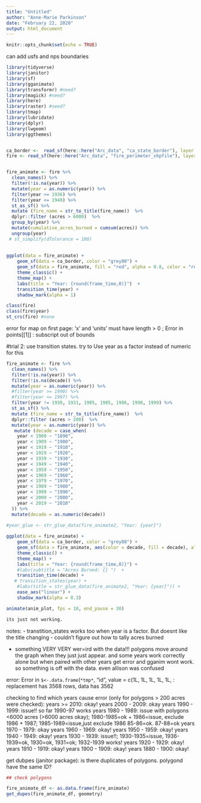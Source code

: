 ```yaml
---
title: "Untitled"
author: "Anne-Marie Parkinson"
date: "February 22, 2020"
output: html_document
---
```


```r
knitr::opts_chunk$set(echo = TRUE)
```

can add usfs and nps boundaries
```r
library(tidyverse)
library(janitor)
library(sf) 
library(gganimate)
library(transformr) #need?
library(magick) #need?
library(here)
library(raster) #need?
library(tmap)
library(lubridate)
library(dplyr)
library(lwgeom)
library(ggthemes)


ca_border <-  read_sf(here::here("Arc_data", "ca_state_border"), layer = "CA_State_TIGER2016")
fire <- read_sf(here::here("Arc_data", "fire_perimeter_shpfile"), layer = "fire_perimeters" ) 


fire_animate <- fire %>% 
  clean_names() %>%  
  filter(!is.na(year)) %>% 
  mutate(year = as.numeric(year)) %>% 
  filter(year >= 1936) %>% 
  filter(year <= 1940) %>% 
  st_as_sf() %>% 
  mutate (fire_name = str_to_title(fire_name))  %>% 
  dplyr::filter (acres > 6000)  %>% 
  group_by(year) %>% 
  mutate(cumulative_acres_burned = cumsum(acres)) %>% 
  ungroup(year)
 # st_simplify(dTolerance = 100)  
    
  
ggplot(data = fire_animate) +
    geom_sf(data = ca_border, color = "grey80") +
    geom_sf(data = fire_animate, fill = "red", alpha = 0.8, color = "red") +
    theme_classic() +
    theme_map() +
    labs(title = "Year: {round(frame_time,0)}")  +
    transition_time(year) +
    shadow_mark(alpha = 1)

class(fire)
class(fire$year)
st_crs(fire) #none

```
error for map on first page: 'x' and 'units' must have length > 0 ; 
Error in points[[1]] : subscript out of bounds


#trial 2: use transition states. try to Use year as a factor instead of numeric for this
```r
fire_animate <- fire %>% 
  clean_names() %>%  
  filter(!is.na(year)) %>% 
  filter(!is.na(decade)) %>% 
  mutate(year = as.numeric(year)) %>% 
  #filter(year >= 1990) %>% 
  #filter(year <= 1997) %>% 
  filter(year != 1930, 1931, 1985, 1985, 1986, 1998, 1999) %>% 
  st_as_sf() %>% 
  mutate (fire_name = str_to_title(fire_name))  %>% 
  dplyr::filter (acres > 200)  %>% 
  mutate(year = as.numeric(year)) %>% 
   mutate (decade = case_when(
    year < 1900 ~ "1890",
    year < 1909 ~ "1900",
    year < 1919 ~ "1910",
    year < 1929 ~ "1920",
    year < 1939 ~ "1930",
    year < 1949 ~ "1940",
    year < 1959 ~ "1950",
    year < 1969 ~ "1960",
    year < 1979 ~ "1970",
    year < 1989 ~ "1980",
    year < 1999 ~ "1990",
    year < 2009 ~ "2000",
    year < 2019 ~ "2010"
  )) %>% 
  mutate(decade = as.numeric(decade))
  
#year_glue <- str_glue_data(fire_animate2, "Year: {year}")

ggplot(data = fire_animate) +
    geom_sf(data = ca_border, color = "grey80") +
    geom_sf(data = fire_animate, aes(color = decade, fill = decade), alpha = 0.8) +
    theme_classic() +
    theme_map() +
    labs(title = "Year: {round(frame_time,0)}") +
    #labs(subtitle = "Acres Burned: {} ")  +
    transition_time(decade) +
   # transition_states(year) +
    #labs(title = str_glue_data(fire_animate2, "Year: {year}")) +
    ease_aes("linear") +
    shadow_mark(alpha = 0.3)

animate(anim_plot, fps = 10, end_pause = 30)

its just not working. 

```

notes: 
- transtition_states works too when year is a factor. But doesnt like the title changing
- couldn't figure out how to tally acres burned

- something VERY VERY wer=ird with the data!!! polygons move around the graph when they just just appear. and some years work correctly alone but when paired with other years get error and gganim wont work. so something is off with the data. even allison was confused



error: Error in `$<-.data.frame`(`*tmp*`, "id", value = c(1L, 1L, 1L, 1L, 1L,  : 
  replacement has 3568 rows, data has 3562
  
checking to find which years cause error (only for polygons > 200 acres were checked): 
 years >= 2010: okay!
 years 2000 - 2009: okay
 years 1990 - 1999: issue!! so far 1990-97 works
 years 1980 - 1989: issue with polygons <6000 acres (>6000 acres okay); 1980-1985=ok + 1986=issue, exclude 1986 + 1987; 1985-1989=issue,just exclude 1986 85-86=ok. 87-88=ok
 years 1970 - 1979: okay
 years 1960 - 1969: okay!
 years 1950 - 1959: okay!
 years 1940 - 1949: okay!
 years 1930 - 1939: issue!!; 1930-1935=issue, 1936-1939=ok, 1930=ok, 1931=ok; 1932-1939 works!
 years 1920 - 1929: okay!
 years 1910 - 1919: okay!
 years 1900 - 1909: okay!
 years 1880 - 1900: okay!
 
 
 get dubpes (janitor package): is there duplicates of polygons. polygond have the same ID?
 
```r
## check polygons 

fire_animate_df <- as.data.frame(fire_animate)
get_dupes(fire_animate_df, geometry)

```
 
 